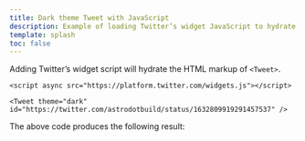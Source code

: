 ```yaml
---
title: Dark theme Tweet with JavaScript
description: Example of loading Twitter’s widget JavaScript to hydrate the Astro Embed Tweet component using a dark color theme
template: splash
toc: false
---
```



Adding Twitter’s widget script will hydrate the HTML markup of `<Tweet>`.

```astro
<script async src="https://platform.twitter.com/widgets.js"></script>

<Tweet theme="dark" id="https://twitter.com/astrodotbuild/status/1632809919291457537" />
```

The above code produces the following result:

<script src="https://platform.twitter.com/widgets.js"></script>

<Tweet theme="dark" id="https://twitter.com/astrodotbuild/status/1632809919291457537" />

<LinkCard title="See full Tweet docs" href="/components/twitter/" />
